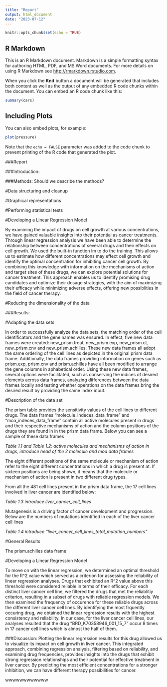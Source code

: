 ```yaml
---
title: "Report"
output: html_document
date: "2023-07-12"
---
```


```r
knitr::opts_chunk$set(echo = TRUE)
```

## R Markdown

This is an R Markdown document. Markdown is a simple formatting syntax for authoring HTML, PDF, and MS Word documents. For more details on using R Markdown see <http://rmarkdown.rstudio.com>.

When you click the **Knit** button a document will be generated that includes both content as well as the output of any embedded R code chunks within the document. You can embed an R code chunk like this:

```r
summary(cars)
```

## Including Plots

You can also embed plots, for example:

```r
plot(pressure)
```

Note that the `echo = FALSE` parameter was added to the code chunk to prevent printing of the R code that generated the plot.


###Report

###Introduction:


###Methods:
Should we describe the methods?

#Data structuring and cleanup

#Graphical representations

#Performing statistical tests

#Developing a Linear Regression Model

By examining the impact of drugs on cell growth at various concentrations, we have gained valuable insights into their potential as cancer treatments. Through linear regression analysis we have been able to determine the relationship between concentrations of several drugs and their effects on cell growth. We used the built-in function lm to do the training. This allows us to estimate how different concentrations may effect cell growth and identify the optimal concentration for inhibiting cancer cell growth. By combining this knowledge with information on the mechanisms of action and target sites of these drugs, we can explore potential solutions for cancer treatment. This approach enables us to identify promising drug candidates and optimize their dosage strategies, with the aim of maximizing their efficacy while minimizing adverse effects, offering new possiblities in the field of cancer therapy.

#Reducing the dimensionality of the data

###Results:

#Adapting the data sets

In order to successfully analyze the data sets, the matching order of the cell identificators and the gene names was ensured. In effect, five new data frames were created: new_prism.treat, new_prism.exp, new_prism.cl, new_prism.cnv and new_prism.achilles. These new data frames all adopt the same ordering of the cell lines as depicted in the original prism data frame. Additionally, the data frames providing information on genes such as prism.exp, prism.cnv and prism.achilles have all been modified to arrange the gene columns in aphabetical order. Using these new data frames, several options were facilitated, such as conserving the indices of desired elements across data frames, analyzing differences between the data frames locally and testing whether operations on the data frames bring the desired result by providing the same index input.


#Description of the data set

The prism table provides the sensitivity values of the cell lines to different drugs. The data frames "molecule_indeces_data_frame" and "moa_indeces_data_frame" contain all active molecules present in drugs and their respective mechanisms of action and the column positions of the drugs they are found in in the prism data frame. Below you can see a sample of these data frames

*Table 1.1 and Table 1.2: active molecules and mechanisms of action in drugs, introduce head of the 2 molecule and moa data frames*

The eight different positions of the same molecule or mechanism of action refer to the eight different concentrations in which a drug is present at. If sixteen positions are being shown, it means that the molecule or mechanism of action is present in two different drug types.

From all the 481 cell lines present in the prism data frame, the 17 cell lines involved in liver cancer are identified below:

*Table 1.3 introduce liver_cancer_cell_lines*

Mutagenesis is a driving factor of cancer development and progression. Below are the numbers of mutations identified in each of the liver cancer cell lines 

*Table 1.4 introduce "liver_cancer_cell_lines_total_mutation_numbers"*

#General Results

The prism.achilles data frame

#Developing a Linear Regression Model

To move on with the linear regression, we determined an optimal threshold for the R^2 value which served as a criterion for assessing the reliability of linear regression analyses. Drugs that exhibited an R^2 value above this threshold were considered reliable in terms of their efficacy. For each distinct liver cancer cell line, we filtered the drugs that met the reliablitiy criterion, resulting in a subset of drugs with reliable regression models. We then examined the frequency of occurence for these reliable drugs across the different liver cancer cell lines. By identifying the most frquently occuring drug, we obtained the linear regression results with the highest consistency and reliability. In our case, for the liver cancer cell lines, our analyses resulted that the drug "BRD_K70358946_001_15_7" occur 8 times in 17 cancer cell lines which is almost the half of them.






###Discussion:
Plotting the linear regression results for this drug allowed us to visualize its impact on cell growth in liver cancer. This integrated approach, combining regression analysis, filtering based on reliability, and examining drug frequencies, provides insights into the drugs that exhibit strong regression relationships and their potential for effective treatment in liver cancer. By predicting the most efficient concentrations for a stronger inhibition, we can have different therapy possibilities for cancer.



wwwwwwwwwwww

